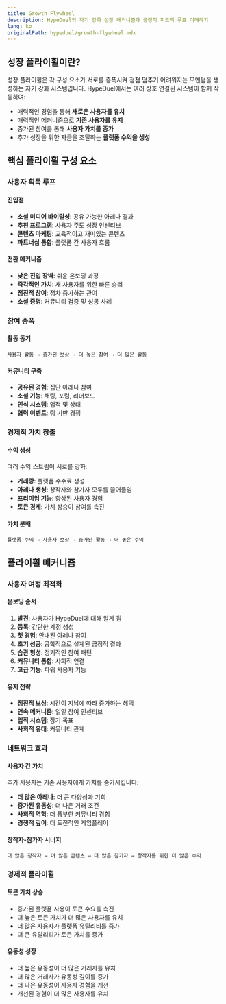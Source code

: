 ```yaml
---
title: Growth Flywheel
description: HypeDuel의 자기 강화 성장 메커니즘과 긍정적 피드백 루프 이해하기
lang: ko
originalPath: hypeduel/growth-flywheel.mdx
---
```

## 성장 플라이휠이란?

성장 플라이휠은 각 구성 요소가 서로를 증폭시켜 점점 멈추기 어려워지는 모멘텀을 생성하는 자기 강화 시스템입니다. HypeDuel에서는 여러 상호 연결된 시스템이 함께 작동하여:

- 매력적인 경험을 통해 **새로운 사용자를 유치**
- 매력적인 메커니즘으로 **기존 사용자를 유지**
- 증가된 참여를 통해 **사용자 가치를 증가**
- 추가 성장을 위한 자금을 조달하는 **플랫폼 수익을 생성**

## 핵심 플라이휠 구성 요소

### 사용자 획득 루프

#### 진입점

- **소셜 미디어 바이럴성**: 공유 가능한 아레나 결과
- **추천 프로그램**: 사용자 주도 성장 인센티브
- **콘텐츠 마케팅**: 교육적이고 재미있는 콘텐츠
- **파트너십 통합**: 플랫폼 간 사용자 흐름

#### 전환 메커니즘

- **낮은 진입 장벽**: 쉬운 온보딩 과정
- **즉각적인 가치**: 새 사용자를 위한 빠른 승리
- **점진적 참여**: 점차 증가하는 관여
- **소셜 증명**: 커뮤니티 검증 및 성공 사례

### 참여 증폭

#### 활동 동기

```
사용자 활동 → 증가된 보상 → 더 높은 참여 → 더 많은 활동
```

#### 커뮤니티 구축

- **공유된 경험**: 집단 아레나 참여
- **소셜 기능**: 채팅, 포럼, 리더보드
- **인식 시스템**: 업적 및 상태
- **협력 이벤트**: 팀 기반 경쟁

### 경제적 가치 창출

#### 수익 생성

여러 수익 스트림이 서로를 강화:

- **거래량**: 플랫폼 수수료 생성
- **아레나 생성**: 창작자와 참가자 모두를 끌어들임
- **프리미엄 기능**: 향상된 사용자 경험
- **토큰 경제**: 가치 상승이 참여를 촉진

#### 가치 분배

```
플랫폼 수익 → 사용자 보상 → 증가된 활동 → 더 높은 수익
```

## 플라이휠 메커니즘

### 사용자 여정 최적화

#### 온보딩 순서

1. **발견**: 사용자가 HypeDuel에 대해 알게 됨
2. **등록**: 간단한 계정 생성
3. **첫 경험**: 안내된 아레나 참여
4. **초기 성공**: 공학적으로 설계된 긍정적 결과
5. **습관 형성**: 정기적인 참여 패턴
6. **커뮤니티 통합**: 사회적 연결
7. **고급 기능**: 파워 사용자 기능

#### 유지 전략

- **점진적 보상**: 시간이 지남에 따라 증가하는 혜택
- **연속 메커니즘**: 일일 참여 인센티브
- **업적 시스템**: 장기 목표
- **사회적 유대**: 커뮤니티 관계

### 네트워크 효과

#### 사용자 간 가치

추가 사용자는 기존 사용자에게 가치를 증가시킵니다:

- **더 많은 아레나**: 더 큰 다양성과 기회
- **증가된 유동성**: 더 나은 거래 조건
- **사회적 역학**: 더 풍부한 커뮤니티 경험
- **경쟁적 깊이**: 더 도전적인 게임플레이

#### 창작자-참가자 시너지

```
더 많은 창작자 → 더 많은 콘텐츠 → 더 많은 참가자 → 창작자를 위한 더 많은 수익
```

### 경제적 플라이휠

#### 토큰 가치 상승

- 증가된 플랫폼 사용이 토큰 수요를 촉진
- 더 높은 토큰 가치가 더 많은 사용자를 유치
- 더 많은 사용자가 플랫폼 유틸리티를 증가
- 더 큰 유틸리티가 토큰 가치를 증가

#### 유동성 성장

- 더 높은 유동성이 더 많은 거래자를 유치
- 더 많은 거래자가 유동성 깊이를 증가
- 더 나은 유동성이 사용자 경험을 개선
- 개선된 경험이 더 많은 사용자를 유치
